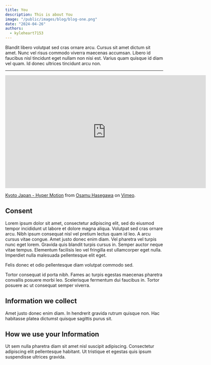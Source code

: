 ```yaml
---
title: You
description: This is about You
image: "/public/images/blog/blog-one.png"
date: "2024-04-26"
authors:
  - kyleheart7153
---
```


Blandit libero volutpat sed cras ornare arcu. Cursus sit amet dictum sit amet. Nunc vel risus commodo viverra maecenas accumsan. Libero id faucibus nisl tincidunt eget nullam non nisi est. Varius quam quisque id diam vel quam. Id donec ultrices tincidunt arcu non.

---

<iframe src="https://player.vimeo.com/video/126989174?h=810e6e36d7" width="640" height="360" frameBorder="0" allow="autoplay; fullscreen; picture-in-picture" allowFullScreen></iframe>
<p><a href="https://vimeo.com/126989174">Kyoto Japan - Hyper Motion</a> from <a href="https://vimeo.com/osamuhasegawa">Osamu Hasegawa</a> on <a href="https://vimeo.com">Vimeo</a>.</p>

## Consent

Lorem ipsum dolor sit amet, consectetur adipiscing elit, sed do eiusmod tempor incididunt ut labore et dolore magna aliqua. Volutpat sed cras ornare arcu. Nibh ipsum consequat nisl vel pretium lectus quam id leo. A arcu cursus vitae congue. Amet justo donec enim diam. Vel pharetra vel turpis nunc eget lorem. Gravida quis blandit turpis cursus in. Semper auctor neque vitae tempus. Elementum facilisis leo vel fringilla est ullamcorper eget nulla. Imperdiet nulla malesuada pellentesque elit eget.

Felis donec et odio pellentesque diam volutpat commodo sed.

Tortor consequat id porta nibh. Fames ac turpis egestas maecenas pharetra convallis posuere morbi leo. Scelerisque fermentum dui faucibus in. Tortor posuere ac ut consequat semper viverra.

## Information we collect

Amet justo donec enim diam. In hendrerit gravida rutrum quisque non. Hac habitasse platea dictumst quisque sagittis purus sit.

## How we use your Information

Ut sem nulla pharetra diam sit amet nisl suscipit adipiscing. Consectetur adipiscing elit pellentesque habitant. Ut tristique et egestas quis ipsum suspendisse ultrices gravida.
